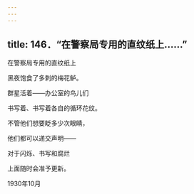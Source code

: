 ```yaml
---
---
---
```

title: 146．“在警察局专用的直纹纸上……”
---




在警察局专用的直纹纸上

黑夜饱食了多刺的梅花鲈。

群星活着——办公室的鸟儿们

书写着、书写着各自的循环花纹。

不管他们想要眨多少次眼睛，

他们都可以递交声明——

对于闪烁、书写和腐烂

上面随时会准予更新。

1930年10月